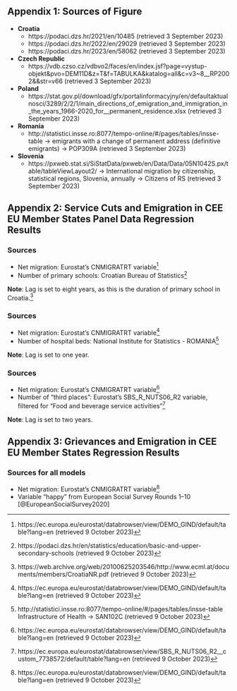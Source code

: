 ## Appendix 1: Sources of Figure \ref{fig:migr_accession_bar}

* **Croatia**
  * https://podaci.dzs.hr/2021/en/10485 (retrieved 3 September 2023)
  * https://podaci.dzs.hr/2022/en/29029 (retrieved 3 September 2023)
  * https://podaci.dzs.hr/2023/en/58062 (retrieved 3 September 2023)
* **Czech Republic**
  * https://vdb.czso.cz/vdbvo2/faces/en/index.jsf?page=vystup-objekt&pvo=DEM11D&z=T&f=TABULKA&katalog=all&c=v3~8__RP2002&&str=v66 (retrieved 3 September 2023)
* **Poland**
  * https://stat.gov.pl/download/gfx/portalinformacyjny/en/defaultaktualnosci/3289/2/2/1/main_directions_of_emigration_and_immigration_in_the_years_1966-2020_for__permanent_residence.xlsx (retrieved 3 September 2023)
* **Romania**
  * http://statistici.insse.ro:8077/tempo-online/#/pages/tables/insse-table → emigrants with a change of permanent address (definitive emigrants) → POP309A (retrieved 3 September 2023)
* **Slovenia**
  * https://pxweb.stat.si/SiStatData/pxweb/en/Data/Data/05N1042S.px/table/tableViewLayout2/ → International migration by citizenship, statistical regions, Slovenia, annually → Citizens of RS (retrieved 3 September 2023)

\pagebreak

## Appendix 2: Service Cuts and Emigration in CEE EU Member States Panel Data Regression Results

\begin{table}[!htbp] \centering 
  \caption{Net Migration and Number of Primary Schools at NUTS3 Level in Croatia (2005--2019)} 
  \label{} 
\begin{tabular}{@{\extracolsep{5pt}}lc} 
\\[-1.8ex]\hline 
\hline \\[-1.8ex] 
 & \multicolumn{1}{c}{\textit{Dependent variable:}} \\ 
\cline{2-2} 
\\[-1.8ex] & Primary Schools \\ 
\hline \\[-1.8ex] 
 Net Migration (Lagged) & 0.105$^{**}$ \\ 
  & (0.051) \\ 
  & \\ 
\hline \\[-1.8ex] 
Observations & 147 \\ 
R$^{2}$ & 0.033 \\ 
Adjusted R$^{2}$ & $-$0.129 \\ 
F Statistic & 4.293$^{**}$ (df = 1; 125) \\ 
\hline 
\hline \\[-1.8ex] 
\textit{Note:}  & \multicolumn{1}{r}{$^{*}$p$<$0.1; $^{**}$p$<$0.05; $^{***}$p$<$0.01} \\ 
\end{tabular} 
\end{table} 

### Sources
* Net migration: Eurostat's CNMIGRATRT variable^[https://ec.europa.eu/eurostat/databrowser/view/DEMO_GIND/default/table?lang=en (retrieved 9 October 2023)]
* Number of primary schools: Croatian Bureau of Statistics^[https://podaci.dzs.hr/en/statistics/education/basic-and-upper-secondary-schools (retrieved 9 October 2023)]

**Note**: Lag is set to eight years, as this is the duration of primary school in Croatia.^[https://web.archive.org/web/20100625203546/http://www.ecml.at/documents/members/CroatiaNR.pdf (retrieved 9 October 2023)]

\pagebreak

\begin{table}[!htbp] \centering 
  \caption{Net Migration and Number of Hospital Beds at NUTS3 Level in Romania (2011--2019)} 
  \label{} 
\begin{tabular}{@{\extracolsep{5pt}}lc} 
\\[-1.8ex]\hline 
\hline \\[-1.8ex] 
 & \multicolumn{1}{c}{\textit{Dependent variable:}} \\ 
\cline{2-2} 
\\[-1.8ex] & Number of Hospital Beds \\ 
\hline \\[-1.8ex] 
 Net Migration (Lagged) & 1.804$^{**}$ \\ 
  & (0.780) \\ 
  & \\ 
\hline \\[-1.8ex] 
Observations & 328 \\ 
R$^{2}$ & 0.018 \\ 
Adjusted R$^{2}$ & $-$0.122 \\ 
F Statistic & 5.344$^{**}$ (df = 1; 286) \\ 
\hline 
\hline \\[-1.8ex] 
\textit{Note:}  & \multicolumn{1}{r}{$^{*}$p$<$0.1; $^{**}$p$<$0.05; $^{***}$p$<$0.01} \\ 
\end{tabular} 
\end{table}

### Sources
* Net migration: Eurostat's CNMIGRATRT variable^[https://ec.europa.eu/eurostat/databrowser/view/DEMO_GIND/default/table?lang=en (retrieved 9 October 2023)]
* Number of hospital beds: National Institute for Statistics - ROMANIA^[http://statistici.insse.ro:8077/tempo-online/#/pages/tables/insse-table Infrastructure of Health → SAN102C (retrieved 9 October 2023)]

**Note**: Lag is set to one year.

\pagebreak

\begin{table}[!htbp] \centering 
  \caption{Net Migration and Number of “Third Places” at NUTS2 Level in the Czech Republic (2010--2019)}
  \label{} 
\begin{tabular}{@{\extracolsep{5pt}}lc} 
\\[-1.8ex]\hline 
\hline \\[-1.8ex] 
 & \multicolumn{1}{c}{\textit{Dependent variable:}} \\ 
\cline{2-2} 
\\[-1.8ex] & Number of Third Places \\ 
\hline \\[-1.8ex] 
 Net Migration (Lagged) & 58.783$^{**}$ \\ 
  & (22.366) \\ 
  & \\ 
\hline \\[-1.8ex] 
Observations & 64 \\ 
R$^{2}$ & 0.112 \\ 
Adjusted R$^{2}$ & $-$0.018 \\ 
F Statistic & 6.908$^{**}$ (df = 1; 55) \\ 
\hline 
\hline \\[-1.8ex] 
\textit{Note:}  & \multicolumn{1}{r}{$^{*}$p$<$0.1; $^{**}$p$<$0.05; $^{***}$p$<$0.01} \\ 
\end{tabular} 
\end{table}

### Sources
* Net migration: Eurostat's CNMIGRATRT variable^[https://ec.europa.eu/eurostat/databrowser/view/DEMO_GIND/default/table?lang=en (retrieved 9 October 2023)]
* Number of “third places”: Eurostat's SBS_R_NUTS06_R2 variable, filtered for “Food and beverage service activities”^[https://ec.europa.eu/eurostat/databrowser/view/SBS_R_NUTS06_R2__custom_7738572/default/table?lang=en (retrieved 9 October 2023)]

**Note**: Lag is set to two years.

\pagebreak

## Appendix 3: Grievances and Emigration in CEE EU Member States Regression Results

### Sources for all models
* Net migration: Eurostat's CNMIGRATRT variable^[https://ec.europa.eu/eurostat/databrowser/view/DEMO_GIND/default/table?lang=en (retrieved 9 October 2023)]
* Variable “happy” from European Social Survey Rounds 1--10 [@EuropeanSocialSurvey2020]

\begin{table}[!htbp] \centering 
  \caption{ESS 6 (2013)} 
  \label{} 
\begin{tabular}{@{\extracolsep{5pt}}lc} 
\\[-1.8ex]\hline 
\hline \\[-1.8ex] 
 & \multicolumn{1}{c}{\textit{Dependent variable:}} \\ 
\cline{2-2} 
\\[-1.8ex] & weighted\_avg \\ 
\hline \\[-1.8ex] 
 Net Migration 2012 & 0.111$^{***}$ \\ 
  & (0.035) \\ 
  & \\ 
 Constant & 6.334$^{***}$ \\ 
  & (0.114) \\ 
  & \\ 
\hline \\[-1.8ex] 
Observations & 83 \\ 
R$^{2}$ & 0.113 \\ 
Adjusted R$^{2}$ & 0.102 \\ 
Residual Std. Error & 0.984 (df = 81) \\ 
F Statistic & 10.291$^{***}$ (df = 1; 81) \\ 
\hline 
\hline \\[-1.8ex] 
\textit{Note:}  & \multicolumn{1}{r}{$^{*}$p$<$0.1; $^{**}$p$<$0.05; $^{***}$p$<$0.01} \\ 
\end{tabular} 
\end{table} 

\begin{table}[!htbp] \centering 
  \caption{ESS 8 (2017)} 
  \label{} 
\begin{tabular}{@{\extracolsep{5pt}}lc} 
\\[-1.8ex]\hline 
\hline \\[-1.8ex] 
 & \multicolumn{1}{c}{\textit{Dependent variable:}} \\ 
\cline{2-2} 
\\[-1.8ex] & weighted\_avg \\ 
\hline \\[-1.8ex] 
 Net Migration 2016 & 0.058$^{***}$ \\ 
  & (0.021) \\ 
  & \\ 
 Constant & 7.031$^{***}$ \\ 
  & (0.077) \\ 
  & \\ 
\hline \\[-1.8ex] 
Observations & 47 \\ 
R$^{2}$ & 0.140 \\ 
Adjusted R$^{2}$ & 0.121 \\ 
Residual Std. Error & 0.517 (df = 45) \\ 
F Statistic & 7.324$^{***}$ (df = 1; 45) \\ 
\hline 
\hline \\[-1.8ex] 
\textit{Note:}  & \multicolumn{1}{r}{$^{*}$p$<$0.1; $^{**}$p$<$0.05; $^{***}$p$<$0.01} \\ 
\end{tabular} 
\end{table} 

\begin{table}[!htbp] \centering 
  \caption{ESS 9 (2019)} 
  \label{} 
\begin{tabular}{@{\extracolsep{5pt}}lc} 
\\[-1.8ex]\hline 
\hline \\[-1.8ex] 
 & \multicolumn{1}{c}{\textit{Dependent variable:}} \\ 
\cline{2-2} 
\\[-1.8ex] & weighted\_avg \\ 
\hline \\[-1.8ex] 
 Net Migration 2018 & 0.018 \\ 
  & (0.013) \\ 
  & \\ 
 Constant & 6.785$^{***}$ \\ 
  & (0.081) \\ 
  & \\ 
\hline \\[-1.8ex] 
Observations & 112 \\ 
R$^{2}$ & 0.017 \\ 
Adjusted R$^{2}$ & 0.008 \\ 
Residual Std. Error & 0.850 (df = 110) \\ 
F Statistic & 1.947 (df = 1; 110) \\ 
\hline 
\hline \\[-1.8ex] 
\textit{Note:}  & \multicolumn{1}{r}{$^{*}$p$<$0.1; $^{**}$p$<$0.05; $^{***}$p$<$0.01} \\ 
\end{tabular} 
\end{table}

\begin{table}[!htbp] \centering 
  \caption{ESS 10 (2021)} 
  \label{} 
\begin{tabular}{@{\extracolsep{5pt}}lc} 
\\[-1.8ex]\hline 
\hline \\[-1.8ex] 
 & \multicolumn{1}{c}{\textit{Dependent variable:}} \\ 
\cline{2-2} 
\\[-1.8ex] & weighted\_avg \\ 
\hline \\[-1.8ex] 
 Net Migration 2019 & 0.019$^{**}$ \\ 
  & (0.010) \\ 
  & \\ 
 Constant & 6.926$^{***}$ \\ 
  & (0.058) \\ 
  & \\ 
\hline \\[-1.8ex] 
Observations & 137 \\ 
R$^{2}$ & 0.028 \\ 
Adjusted R$^{2}$ & 0.021 \\ 
Residual Std. Error & 0.680 (df = 135) \\ 
F Statistic & 3.951$^{**}$ (df = 1; 135) \\ 
\hline 
\hline \\[-1.8ex] 
\textit{Note:}  & \multicolumn{1}{r}{$^{*}$p$<$0.1; $^{**}$p$<$0.05; $^{***}$p$<$0.01} \\ 
\end{tabular} 
\end{table}